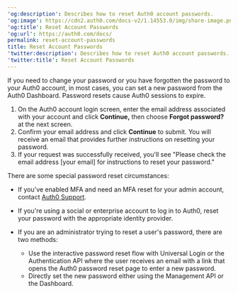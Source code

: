 ---
'og:description': Describes how to reset Auth0 account passwords.
'og:image': https://cdn2.auth0.com/docs-v2/1.14553.0/img/share-image.png
'og:title': Reset Account Passwords
'og:url': https://auth0.com/docs/
permalink: reset-account-passwords
title: Reset Account Passwords
'twitter:description': Describes how to reset Auth0 account passwords.
'twitter:title': Reset Account Passwords
---
If you need to change your password or you have forgotten the password to your Auth0 account, in most cases, you can set a new password from the <Tooltip tip="Auth0 Dashboard: Auth0's main product to configure your services." cta="View Glossary" href="/docs/glossary?term=Auth0+Dashboard">Auth0 Dashboard</Tooltip>. Password resets cause Auth0 sessions to expire.

1. On the Auth0 account login screen, enter the email address associated with your account and click **Continue,** then choose **Forgot password?** at the next screen.
2. Confirm your email address and click **Continue** to submit. You will receive an email that provides further instructions on resetting your password.
3. If your request was successfully received, you'll see "Please check the email address [your email] for instructions to reset your password."

There are some special password reset circumstances:

* If you've enabled <Tooltip tip="Multi-factor authentication (MFA): User authentication process that uses a factor in addition to username and password such as a code via SMS." cta="View Glossary" href="/docs/glossary?term=MFA">MFA</Tooltip> and need an MFA reset for your admin account, contact [Auth0 Support](https://support.auth0.com).
* If you're using a social or enterprise account to log in to Auth0, reset your password with the appropriate <Tooltip tip="Identity Provider (IdP): Service that stores and manages digital identities." cta="View Glossary" href="/docs/glossary?term=identity+provider">identity provider</Tooltip>.
* If you are an administrator trying to reset a user's password, there are two methods:

  + Use the interactive password reset flow with Universal Login or the Authentication API where the user receives an email with a link that opens the Auth0 password reset page to enter a new password.
  + Directly set the new password either using the Management API or the Dashboard.